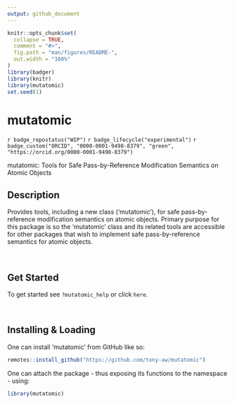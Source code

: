 ```yaml
---
output: github_document
---
```


<!-- README.md is generated from README.Rmd. Please edit that file -->

```r
knitr::opts_chunk$set(
  collapse = TRUE,
  comment = "#>",
  fig.path = "man/figures/README-",
  out.width = "100%"
)
library(badger)
library(knitr)
library(mutatomic)
set.seed(1)
```

# mutatomic

<!-- badges: start -->
`r badge_repostatus("WIP")`
`r badge_lifecycle("experimental")`
`r badge_custom("ORCID", "0000-0001-9498-8379", "green",   "https://orcid.org/0000-0001-9498-8379")`
<!-- badges: end -->



mutatomic: Tools for Safe Pass-by-Reference Modification Semantics on Atomic Objects

## Description

Provides tools, including a new class ('mutatomic'), for safe pass-by-reference modification semantics on atomic objects. Primary purpose for this package is so the 'mutatomic' class and its related tools are accessible for other packages that wish to implement safe pass-by-reference semantics for atomic objects.

&nbsp;

## Get Started

To get started see `?mutatomic_help` or click `here`.

&nbsp;

## Installing & Loading

One can install 'mutatomic' from GitHub like so:

```r
remotes::install_github("https://github.com/tony-aw/mutatomic")
```

One can attach the package - thus exposing its functions to the namespace - using:

```r
library(mutatomic)
```

&nbsp;
